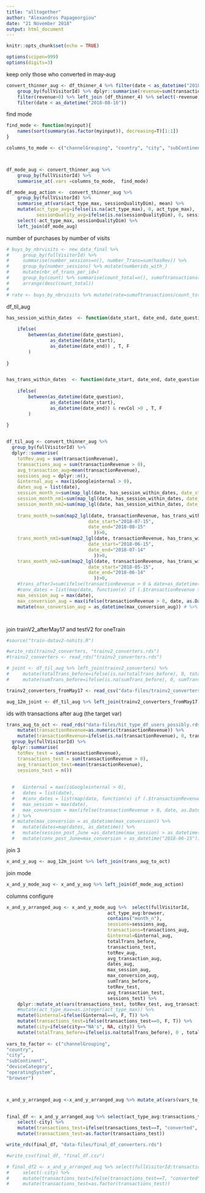 ```yaml
---
title: "alltogether"
author: "Alexandros Papageorgiou"
date: "21 November 2018"
output: html_document
---
```


```r
knitr::opts_chunk$set(echo = TRUE)

options(scipen=999)
options(digits=3)


```


keep only those who converted in may-aug

```r
convert_thinner_aug <- df_thinner_4 %>% filter(date < as_datetime("2018-08-16")) %>%    
    group_by(fullVisitorId) %>% dplyr::summarise(revenue=sum(transactionRevenue)) %>% 
    filter(revenue>0) %>% left_join (df_thinner_4) %>% select(-revenue) %>% 
    filter(date < as_datetime("2018-08-16"))

```



find mode

```r



find_mode <- function(myinput){
    names(sort(summary(as.factor(myinput)), decreasing=T)[1:1])
}

columns_to_mode <- c("channelGrouping", "country", "city", "subContinent", "deviceCategory", "operatingSystem", "browser")



df_mode_aug <- convert_thinner_aug %>%    
    group_by(fullVisitorId) %>% 
    summarise_at(.vars =columns_to_mode,  find_mode) 

df_mode_aug_action <-  convert_thinner_aug %>%  
    group_by(fullVisitorId) %>% 
    summarise_at(vars(act_type_max, sessionQualityDim), mean) %>% 
    mutate(act_type_avg=ifelse(is.na(act_type_max), 0, act_type_max), 
           sessionQuality_avg=ifelse(is.na(sessionQualityDim), 0, sessionQualityDim)) %>% 
    select(-act_type_max, sessionQualityDim) %>% 
    left_join(df_mode_aug) 


```


number of purchases by number of visits

```r
# buys_by_nbrvisits <- new_data_final %>% 
#     group_by(fullVisitorId) %>% 
#     summarise(number_sessions=n(), number_Trans=sum(hasRev)) %>% 
#     group_by(number_sessions) %>% mutate(numberids_with_)
#     mutate(nbr_of_trans_per_id=)
#     group_by(count) %>% summarise(count_total=n(), sumoftransactions=sum(sumTrans)) %>% 
#     arrange(desc(count_total)) 
# 
# rate <- buys_by_nbrvisits %>% mutate(rate=sumoftransactions/count_total)


```



df_til_aug

```r


has_session_within_dates  <- function(date_start, date_end, date_question) {
    
    ifelse(
        between(as_datetime(date_question), 
                as_datetime(date_start),
                as_datetime(date_end)) , T, F
        )
    
}


has_trans_within_dates  <- function(date_start, date_end, date_question, revCol) {
    
    ifelse(
        between(as_datetime(date_question), 
                as_datetime(date_start),
                as_datetime(date_end)) & revCol >0 , T, F
        )
    
}


df_til_aug <- convert_thinner_aug %>% 
  group_by(fullVisitorId) %>%
  dplyr::summarise(
    totRev_aug = sum(transactionRevenue),
    transactions_aug = sum(transactionRevenue > 0),
    avg_transaction_aug=mean(transactionRevenue),
    sessions_aug = dplyr::n(),
    Ginternal_aug = max(isGoogleinternal > 0),
    dates_aug = list(date),
    session_month_n=sum(map_lgl(date, has_session_within_dates, date_start="2018-07-15", date_end="2018-08-15"  ))>0,
    session_month_nm1=sum(map_lgl(date, has_session_within_dates, date_start="2018-06-15", date_end="2018-07-14"  ))>0,
    session_month_nm2=sum(map_lgl(date, has_session_within_dates, date_start="2018-05-15", date_end="2018-06-14"  ))>0,
    
    trans_month_n=sum(map2_lgl(date, transactionRevenue, has_trans_within_dates, 
                              date_start="2018-07-15", 
                              date_end="2018-08-15" 
                                ))>0,
    trans_month_nm1=sum(map2_lgl(date, transactionRevenue, has_trans_within_dates, 
                              date_start="2018-06-15", 
                              date_end="2018-07-14" 
                                ))>0, 
    trans_month_nm2=sum(map2_lgl(date, transactionRevenue, has_trans_within_dates, 
                              date_start="2018-05-15", 
                              date_end="2018-06-14" 
                                ))>0,    
    #trans_afterJ=sum(ifelse(transactionRevenue > 0 & date>as_datetime("2018-07-01"), T, F))>0,
    #conv_dates = list(map(date, function(x) if (.$transactionRevenue >0) x )),
    max_session_aug = max(date),
    max_conversion_aug = max(ifelse(transactionRevenue > 0, date, as.Date("2018-01-01")))) %>% 
    mutate(max_conversion_aug = as_datetime(max_conversion_aug)) # %>% mutate(dates_aug=map(dates_aug, as_datetime)) 




```

join trainV2_afterMay17 and testV2 for oneTrain


```r
#source("train-datav2-nohits.R")

#write_rds(trainv2_converters, "trainv2_converters.rds")
#trainv2_converters <- read_rds("trainv2_converters.rds")

# joint <- df_til_aug %>% left_join(trainv2_converters) %>% 
#     mutate(totalTrans_before=ifelse(is.na(totalTrans_before), 0, totalTrans_before)) %>% 
#     mutate(sumTrans_before=ifelse(is.na(sumTrans_before), 0, sumTrans_before)) 

trainv2_converters_fromMay17 <- read_csv("data-files/trainv2_converters_fromMay17.csv")

aug_12m_joint <- df_til_aug %>% left_join(trainv2_converters_fromMay17)

```




ids with transactions after aug (the target var)


```r

trans_aug_to_oct <- read_rds("data-files/hit_type_df_users_possibly.rds") %>% filter(date > as_datetime("2018-08-15")) %>% 
    mutate(transactionRevenue=as.numeric(transactionRevenue)) %>% 
    mutate(transactionRevenue=ifelse(is.na(transactionRevenue), 0, transactionRevenue)) %>% 
  group_by(fullVisitorId) %>%
  dplyr::summarise(
    totRev_test = sum(transactionRevenue),
    transactions_test = sum(transactionRevenue > 0),
    avg_transaction_test=mean(transactionRevenue),
    sessions_test = n())
    
    
  #   Ginternal = max(isGoogleinternal > 0),
  #   dates = list(date),
  #   #conv_dates = list(map(date, function(x) if (.$transactionRevenue >0) x )),
  #   max_session = max(date),
  #   max_conversion = max(ifelse(transactionRevenue > 0, date, as.Date("2018-01-01")))
  # ) %>%
  # mutate(max_conversion = as_datetime(max_conversion)) %>%
  #   mutate(dates=map(dates, as_datetime)) %>%  
  #   mutate(session_post_June =as_datetime(max_session) > as_datetime("2018-06-15")) %>% 
  #   mutate(conv_post_June=max_conversion > as_datetime("2018-06-15")) 


```

join 3

```r

x_and_y_aug <- aug_12m_joint %>% left_join(trans_aug_to_oct)

```

join mode

```r

x_and_y_mode_aug <- x_and_y_aug %>% left_join(df_mode_aug_action)

```

columns configure


```r



x_and_y_arranged_aug <- x_and_y_mode_aug %>%  select(fullVisitorId,
                                     act_type_avg:browser,
                                     contains("month_n"),
                                     sessions=sessions_aug,
                                     transactions=transactions_aug,
                                     Ginternal=Ginternal_aug,
                                     totalTrans_before,
                                     transactions_test,
                                     totRev_aug,
                                     avg_transaction_aug,
                                     dates_aug,
                                     max_session_aug, 
                                     max_conversion_aug, 
                                     sumTrans_before,
                                     totRev_test,
                                     avg_transaction_test,
                                     sessions_test) %>% 
    dplyr::mutate_at(vars(transactions_test, totRev_test, avg_transaction_test, sessions_test), replace_na, 0) %>% 
    #mutate(act_type_max=as.integer(act_type_max)) %>% 
    mutate(Ginternal=ifelse(Ginternal==0, F, T)) %>%
    mutate(transactions_test=ifelse(transactions_test==0, F, T)) %>% 
    mutate(city=ifelse(city=="NA's", NA, city)) %>% 
    mutate(totalTrans_before=ifelse(is.na(totalTrans_before), 0 , totalTrans_before))
    
vars_to_factor <- c("channelGrouping",
"country",
"city",
"subContinent",
"deviceCategory",
"operatingSystem",
"browser")



x_and_y_arranged_aug <-x_and_y_arranged_aug %>% mutate_at(vars(vars_to_factor), as.factor)
                        
```



```r
final_df <- x_and_y_arranged_aug %>% select(act_type_avg:transactions_test)  %>%  
    select(-city) %>% 
    mutate(transactions_test=ifelse(transactions_test==T, "converted", "deferred")) %>%
    mutate(transactions_test=as.factor(transactions_test)) 

write_rds(final_df, "data-files/final_df_converters.rds")

#write_csv(final_df, "final_df.csv")

```


```r

# final_df2 <- x_and_y_arranged_aug %>% select(fullVisitorId:transactions_test)  %>%  
#     select(-city) %>% 
#     mutate(transactions_test=ifelse(transactions_test==T, "converted", "deferred")) %>%
#     mutate(transactions_test=as.factor(transactions_test))

```

